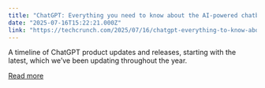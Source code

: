 ```yaml
---
title: "ChatGPT: Everything you need to know about the AI-powered chatbot"
date: "2025-07-16T15:22:21.000Z"
link: "https://techcrunch.com/2025/07/16/chatgpt-everything-to-know-about-the-ai-chatbot/"
---
```


A timeline of ChatGPT product updates and releases, starting with the latest, which we’ve been updating throughout the year.

[Read more](https://techcrunch.com/2025/07/16/chatgpt-everything-to-know-about-the-ai-chatbot/)
